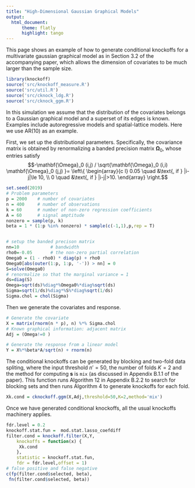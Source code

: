```yaml
---
title: "High-Dimensional Gaussian Graphical Models"
output: 
  html_document:
      theme: flatly
      highlight: tango
---
```


This page shows an example of how to generate conditional knockoffs for a multivariate gaussian graphical model as in Section 3.2 of the accompanying paper, which allows the dimension of covariates to be much larger than the sample size.

```r
library(knockoff)
source('src/knockoff_measure.R')
source('src/util.R')
source('src/cknock_ldg.R')
source('src/cknock_ggm.R')
```

In this simulation we assume that the distribution of the covariates belongs to a Gaussian graphical model and a superset of its edges is known. Examples include autoregressive models and spatial-lattice models. Here we use AR(10) as an example.

First, we set up the distributional parameters. Specifically, the covariance matrix is obtained by renormalizing a banded precision matrix $\mathbf{\Omega}_0$, whose entries satisfy 
$$-\mathbf{\Omega}_0 (i,j) / \sqrt{\mathbf{\Omega}_0 (i,i) \mathbf{\Omega}_0 (j,j) }= \left\{
\begin{array}{c l}	
0.05 \quad &\text{, if } |i-j|\le 10, \\ 0 \quad &\text{, if } |i-j|>10. \end{array} \right.$$



```r
set.seed(2019)
# Problem parameters
p = 2000    # number of covariates
n = 400     # number of observations
k = 60      # number of non-zero regression coefficients
A = 60      # signal amptitude 
nonzero = sample(p, k) 
beta = 1 * (1:p %in% nonzero) * sample(c(-1,1),p,rep = T) 


# setup the banded precison matrix
nn=10            # bandwidth
rho0=-0.05       # the non-zero partial correlation
Omega0 = (1 - rho0) * diag(p) + rho0
Omega0[abs(outer(1:p, 1:p, '-')) > nn] = 0
S=solve(Omega0)
# renormalize so that the marginal variance = 1
ds=diag(S)
Omega=sqrt(ds)%diag*%Omega0%*diag%sqrt(ds)
Sigma=sqrt(1/ds)%diag*%S%*diag%sqrt(1/ds)
Sigma.chol = chol(Sigma)
```
Then we generate the covariates and response. 

```r
# Generate the covariate 
X = matrix(rnorm(n * p), n) %*% Sigma.chol
# Known graphical information: adjacent matrix
Adj = (Omega!=0 )

# Generate the response from a linear model
Y = X%*%beta*A/sqrt(n) + rnorm(n)
```

The conditional knockoffs can be generated by blocking and two-fold data spliting, where the input threshold $n'=50$, the number of folds $K=2$ and the method for computing $\mathbf{s}$ is `mix` (as discussed in Appendix B.1.1 of the paper). This function runs Algorithm 12 in Appendix B.2.2 to search for blocking sets and then runs Algorithm 4 to generate knockoffs for each fold. 
```r
Xk.cond = cknockoff.ggm(X,Adj,threshold=50,K=2,method='mix')
```

Once we have generated conditional knockoffs, all the usual knockoffs machinery applies.

```r
fdr.level = 0.2
knockoff.stat.fun =  mod.stat.lasso_coefdiff
filter.cond = knockoff.filter(X,Y,
    knockoffs = function(x) {
     Xk.cond
    },
    statistic = knockoff.stat.fun,
    fdr = fdr.level,offset = 1)
# false positive and false negative
c(fp(filter.cond$selected, beta),
 fn(filter.cond$selected, beta))
```
